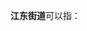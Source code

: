 '''江东街道'''可以指：
{{PRC admin/disambig|32/01/06/006/000|33/07/82/002/000|34/05/02/005/000|50/01/02/010/000}}
{{disambig|cat=四字乡级行政区划消歧义}}